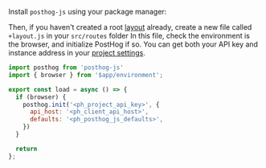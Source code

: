 Install `posthog-js` using your package manager:


<InstallWebPackageManagers />

Then, if you haven't created a root [layout](https://kit.svelte.dev/docs/routing#layout) already, create a new file called `+layout.js` in your `src/routes` folder In this file, check the environment is the browser, and initialize PostHog if so. You can get both your API key and instance address in your [project settings](https://us.posthog.com/project/settings).

```js file=routes/+layout.js
import posthog from 'posthog-js'
import { browser } from '$app/environment';

export const load = async () => {
  if (browser) {
    posthog.init('<ph_project_api_key>', {
      api_host: '<ph_client_api_host>',
      defaults: '<ph_posthog_js_defaults>',
    })
  }

  return
};
```
